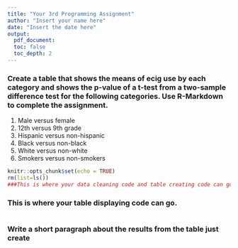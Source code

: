 ---
title: "Your 3rd Programming Assignment"
author: "Insert your name here"
date: "Insert the date here"
output: 
  pdf_document:
  toc: false
  toc_depth: 2
---

### Create a table that shows the means of ecig use by each category and shows the p-value of a t-test from a two-sample difference test for the following categories. Use R-Markdown to complete the assignment.

1. Male versus female
2. 12th versus 9th grade
3. Hispanic versus non-hispanic
4. Black versus non-black
5. White versus non-white
6. Smokers versus non-smokers

```{r setup, include=FALSE}
knitr::opts_chunk$set(echo = TRUE)
rm(list=ls())
###This is where your data cleaning code and table creating code can go.


```

### This is where your table displaying code can go.


```{r eciguse}

```

### Write a short paragraph about the results from the table just create
